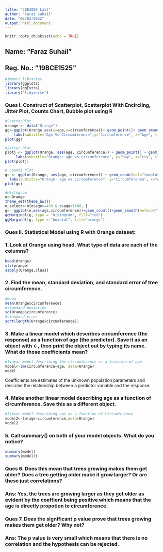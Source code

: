 ```yaml
---
title: "CSE3020 Lab3"
author: "Faraz Suhail"
date: "08/02/2022"
output: html_document
---
```


```r
knitr::opts_chunk$set(echo = TRUE)
```

## Name: "Faraz Suhail"
## Reg. No.: "19BCE1525"

```r
#Import libraries
library(ggplot2)
library(ggExtra)
library("tidyverse")
```
### Ques i. Construct of Scatterplot, Scatterplot With Encircling, Jitter Plot, Counts Chart, Bubble plot using R

```r
#ScatterPlot 
orange <- data("Orange")
gg<-ggplot(Orange,aes(x=age,y=circumference))+ geom_point()+ geom_smooth(method="loess",se=F)+ 
    labs(subtitle="Age Vs Circumference",y="Circumference", x="Age", title="Scatterplot") 
plot(gg)
```


```r
#Jitter Plot
plotj <- ggplot(Orange, aes(age, circumference)) + geom_point() + geom_smooth(method="lm", se=F) + 
     labs(subtitle="Orange: age vs circumference", y="hwy", x="cty", title="Jitterplot", caption="Source: Orange")
plot(plotj)
```

```r
# Counts Plot 
gc <- ggplot(Orange, aes(age, circumference)) + geom_count(col="tomato3", show.legend=F) + 
  labs(subtitle="Orange: age vs circumference", y="Circumference", x="Age", title="Counts Plot")
plot(gc)
```

```r
#Histogram 
o<-Orange
theme_set(theme_bw()) 
o_select<-o[o$age>=400 & o$age<1500, ]
g<- ggplot(o,aes(age,circumference))+geom_count()+geom_smooth(method="lm",se=F) 
ggMarginal(g, type = "histogram", fill="red")
ggMarginal(g, type = "boxplot", fill="orange")
```

### Ques ii. Statistical Model using R with Orange dataset:

### 1. Look at Orange using head. What type of data are each of the columns?

```r
head(Orange)
str(orange)
sapply(Orange,class)
```
### 2. Find the mean, standard deviation, and standard error of tree circumference.
```r
#mean
mean(Orange$circumference)
#standard deviation
sd(Orange$circumference)
#standard error
sqrt(length(Orange$circumference))
```
### 3. Make a linear model which describes circumference (the response) as a function of age (the predictor). Save it as an object with <-, then print the object out by typing its name. What do those coefficients mean?

```r
#linear model describing the circumference as a function of age.
model<-lm(circumference~age, data=Orange) 
model
```
Coefficients are estimates of the unknown population parameters and describe the relationship between a predictor variable and the response. 

### 4. Make another linear model describing age as a function of circumference. Save this as a different object.
```r
#linear model describing age as a function of circumference
model2<-lm(age~circumference,data=Orange) 
model2
```

### 5. Call summary() on both of your model objects. What do you notice?
```r
summary(model)
summary(model2)
```


### Ques 6. Does this mean that trees growing makes them get older? Does a tree getting older make it grow larger? Or are these just correlations?

### Ans: Yes, the trees are growing larger as they get older as evident by the coeffient being positive which means that the age is directly propotion to circumference.


### Ques 7. Does the significant p value prove that trees growing makes them get older? Why not?

### Ans: The p value is very small which means that there is no correlation and the hypothesis can be rejected.